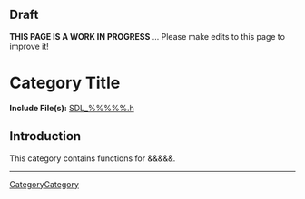 <!-- acl All:read -->

== Draft ==

'''THIS PAGE IS A WORK IN PROGRESS''' ... Please make edits to this page to improve it!


<!-- #Remove #acl All:read above before saving your new page or you may not be able to save it.  Do not change or remove any of the other markup above this comment.  Remove this comment. -->


= Category Title =

<!-- #Replace "Category Title" with an appropriate title for this new category.  See other category pages for examples.  It must be simple and descriptive and cannot contain any other formatting markup.  Do not remove the = on either end and do not add any blank spaces at the end or it will not parse correctly.  Remove this comment. -->



'''Include File(s):''' [https://github.com/libsdl-org/SDL/blob/SDL2/include/SDL_%%%%%.h SDL_%%%%%.h]

<!-- #Replace %%%%% above with the header file name in both places.  Be careful of spelling and case.  This comment may be deleted when the change is made. -->





== Introduction ==

This category contains functions for &&&&&.

<!-- #Replace &&&&& above with a brief description of the topic that this category includes.  If relevant, follow this line with a blank space an more introductory information.  See other Category pages for examples.  This comment may be deleted when the change is made. -->



<!-- #If this category includes enumerations change CategoryHeader below to the appropriate category name that will be used in the footer of the corresponding API pages.  See the Footer section of the Enumerations Style Guide for details.  Remove the ## in front of the next 2 lines to automatically create a list on the page.  Remove this comment. -->
<!-- #== Enumerations == -->
<!-- #<<FullSearchCached(category:CategoryHeader CategoryEnum -SGEnumerations)>> -->


<!-- #If this category includes structures change CategoryHeader below to the appropriate category name that will be used in the footer of the corresponding API pages.  See the Footer section of the Structures Style Guide for details.  Remove the ## in front of the next 2 lines to automatically create a list on the page.  Remove this comment. -->
<!-- #== Structures == -->
<!-- #<<FullSearchCached(category:CategoryHeader CategoryStruct -SGStructures)>> -->


<!-- #If this category includes functions change CategoryHeader below to the appropriate category name that will be used in the footer of the corresponding API pages.  See the Footer section of the Functions Style Guide for details.  Remove the ## in front of the next 2 lines to automatically create a list on the page.  Remove this comment. -->
<!-- #== Functions == -->
<!-- #<<FullSearchCached(category:CategoryHeader -CategoryEnum -CategoryStruct -SGFunctions)>> -->

----
[[CategoryCategory]]

